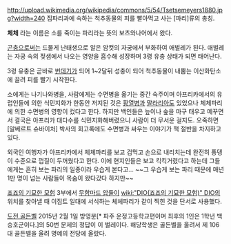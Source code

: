 http://upload.wikimedia.org/wikipedia/commons/5/54/Tsetsemeyers1880.jpg?width=240
집파리과에 속하는 척추동물의 피를 빨아먹고 사는 [파리]류의 총칭.

'''체체''' 라는 이름은 소를 죽이는 파리라는 뜻의 보츠와나어에서 왔다.

[[곤충]]으로써는 드물게 난태생으로 알은 암컷의 자궁에서 부화하여 애벌레가 된다. 애벌레는 자궁 속의 젖샘에서 나오는 영양을 흡수해 성장하며 3령 유충 상태가 되면 태어난다.

3령 유충은 곧바로 [[번데기]]가 되어 1~2달뒤 성충이 되어 척추동물이 내뿜는 이산화탄소에 끌려 피를 빨기 시작한다.

소에게는 나기나와병을, 사람에게는 수면병을 옮기는 중간 숙주이며 아프리카에서의 유럽인들에 의한 식민지화가  한동안 저지된 것은 [[황열병]]과 [[말라리아]]도 있었으나 체체파리에 의한 수면병의 영향이 컸다고 한다. 하지만 백인들은 늪이나 숲을 마구 태우고 메꾸면서 결국은 아프리카 대다수를 식민지화해버렸으니 사람이 더 무서운 걸지도. 오죽하면 [알베르트 슈바이처] 박사의 회고록에도 수면병과 싸우는 이야기가 책 절반을 차지하고 있다.

외국인 여행자가 아프리카에서 체체파리를 보고 겁먹고 손으로 내리치는데 완전히 풍뎅이 수준으로 껍질이 두꺼웠다고 한다. 이에 현지인들은 보고 킥킥거렸다고 하는데 그들에게는 흔히 보는 파리의 일종이라 우습게 본다고... ~~그 우습게 보는 파리 때문에 매년 1만 명이 넘는 사람들이 목숨이 왔다갔다 하지만~~ 

[[죠죠의 기묘한 모험]] 3부에서 [[무함마드 압둘]]이 [[wiki:"DIO(죠죠의 기묘한 모험)" DIO]]의 위치를 찾아낼 때 이집트 일대에 서식하는 체체파리가 같이 찍힌 것을 단서로 사용했다.

[[도전 골든벨]] 2015년 2월 1일 방영분[* 파주 운정고등학교편이며 최후의 1인은 1학년 백승호군이다.]의 50번 문제의 정답이 이 벌레이다. 해당학생은 골든벨을 울려서 제 106대 골든벨을 울려 명예의 전당에 올랐다.
